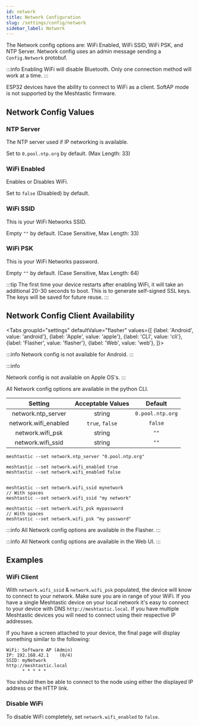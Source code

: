 ```yaml
---
id: network
title: Network Configuration
slug: /settings/config/network
sidebar_label: Network
---
```



The Network config options are: WiFi Enabled, WiFi SSID, WiFi PSK, and NTP Server. Network config uses an admin message sending a `Config.Network` protobuf.

:::info
Enabling WiFi will disable Bluetooth. Only one connection method will work at a time.
:::

ESP32 devices have the ability to connect to WiFi as a client. SoftAP mode is not supported by the Meshtastic firmware.

## Network Config Values

### NTP Server

The NTP server used if IP networking is available.

Set to `0.pool.ntp.org` by default. (Max Length: 33)

### WiFi Enabled

Enables or Disables WiFi.

Set to `false` (Disabled) by default.

### WiFi SSID

This is your WiFi Networks SSID.

Empty `""` by default. (Case Sensitive, Max Length: 33)

### WiFi PSK

This is your WiFi Networks password.

Empty `""` by default. (Case Sensitive, Max Length: 64)


:::tip
The first time your device restarts after enabling WiFi, it will take an additional 20-30 seconds to boot. This is to generate self-signed SSL keys. The keys will be saved for future reuse.
:::

## Network Config Client Availability

<Tabs
groupId="settings"
defaultValue="flasher"
values={[
{label: 'Android', value: 'android'},
{label: 'Apple', value: 'apple'},
{label: 'CLI', value: 'cli'},
{label: 'Flasher', value: 'flasher'},
{label: 'Web', value: 'web'},
]}>

<TabItem value="android">

:::info
Network config is not available for Android.
:::

</TabItem>

<TabItem value="apple">

:::info

Network config is not available on Apple OS's.
:::

</TabItem>

<TabItem value="cli">

All Network config options are available in the python CLI.

|    Setting    | Acceptable Values | Default |
| :-----------: | :---------------: | :-----: |
| network.ntp_server    |      string       | `0.pool.ntp.org` |
| network.wifi_enabled  |  `true`, `false`  | `false`          |
| network.wifi_psk      |      string       |  `""`            |
| network.wifi_ssid     |      string       |  `""`            |

```shell title="Set NTP Server"
meshtastic --set network.ntp_server "0.pool.ntp.org"
```

```shell title="Enable / Disable WiFi"
meshtastic --set network.wifi_enabled true
meshtastic --set network.wifi_enabled false
```

```shell title="Set WiFi SSID"

meshtastic --set network.wifi_ssid mynetwork
// With spaces
meshtastic --set network.wifi_ssid "my network"
```

```shell title="Set WiFi password"
meshtastic --set network.wifi_psk mypassword
// With spaces
meshtastic --set network.wifi_psk "my password"
```

</TabItem>

<TabItem value="flasher">

:::info
All Network config options are available in the Flasher.
:::

</TabItem>

<TabItem value="web">

:::info
All Network config options are available in the Web UI.
:::
    
</TabItem>

</Tabs>

## Examples

### WiFi Client

With `network.wifi_ssid` & `network.wifi_psk` populated, the device will know to connect to your network. Make sure you are in range of your WiFi. If you have a single Meshtastic device on your local network it's easy to connect to your device with DNS `http://meshtastic.local`. If you have multiple Meshtastic devices you will need to connect using their respective IP addresses.

If you have a screen attached to your device, the final page will display something similar to the following:

```
WiFi: Software AP (Admin)
IP: 192.168.42.1    (0/4)
SSID: myNetwork
http://meshtastic.local
      * * * * *
```

You should then be able to connect to the node using either the displayed IP address or the HTTP link.

### Disable WiFi

To disable WiFi completely, set `network.wifi_enabled` to `false`.